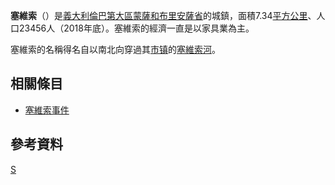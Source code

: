 {{unreferenced|time=2019-04-20T07:20:48+00:00}}
{{Expand|time=2010-07-17}}
{{Infobox Italian comune
| name                = 塞維索
| official_name       = Città di Seveso
| native_name         = {{lang-it|Séves}}
| image_skyline       = Seveso (città)01.JPG
| imagesize           = 
| image_alt           = 
| image_caption       = 
| image_shield        = Seveso-Stemma.svg
| shield_alt          = 
| image_map           = 
| map_alt             = 
| map_caption         = 
| pushpin_label_position = 
| pushpin_map_alt     = 
| coordinates         = {{coord|45|38|N|9|8|E|region:IT_type:city(20070)|display=inline}}
| coordinates_footnotes = 
| region              = {{RegioneIT|sigla=LOM}}
| province            = [[蒙薩和布里安薩省|蒙薩和布里安薩省]]（MB）
| frazioni            = [[倫巴第|倫巴第]]
| mayor_party         = 
| mayor               = Luca Luigi Allievi
| area_footnotes      = 
| area_total_km2      = 7.4
| population_footnotes = 
| population_total    = 23456
| population_as_of    = 2018年12月31日
| pop_density_footnotes = 
| population_demonym  = Sevesini
| elevation_footnotes = 
| elevation_m         = 211
| twin1               = 
| twin1_country       = 
| saint               = 
| day                 = 
| postal_code         = 20822
| area_code           = 0362
| website             = {{official website|http://www.comune.seveso.mb.it/}}
| footnotes           = 
}}

'''塞維索'''（{{lang-en|'''Seveso'''}}）是[[義大利|義大利]][[倫巴第大區|倫巴第大區]][[蒙薩和布里安薩省|蒙薩和布里安薩省]]的城鎮，面積7.34[[平方公里|平方公里]]、人口23456人（2018年底）。塞維索的經濟一直是以家具業為主。

塞維索的名稱得名自以南北向穿過其[[市镇_(意大利)|市镇]]的[[塞韋索河|塞維索河]]。

==相關條目==
*[[塞維索事件|塞維索事件]]
== 參考資料 ==
{{reflist}}

{{蒙薩和布里安薩省市鎮}}
{{Authority control}}
{{Italy-geo-stub}}
[[Category:蒙扎和布里安扎省市镇|S]]